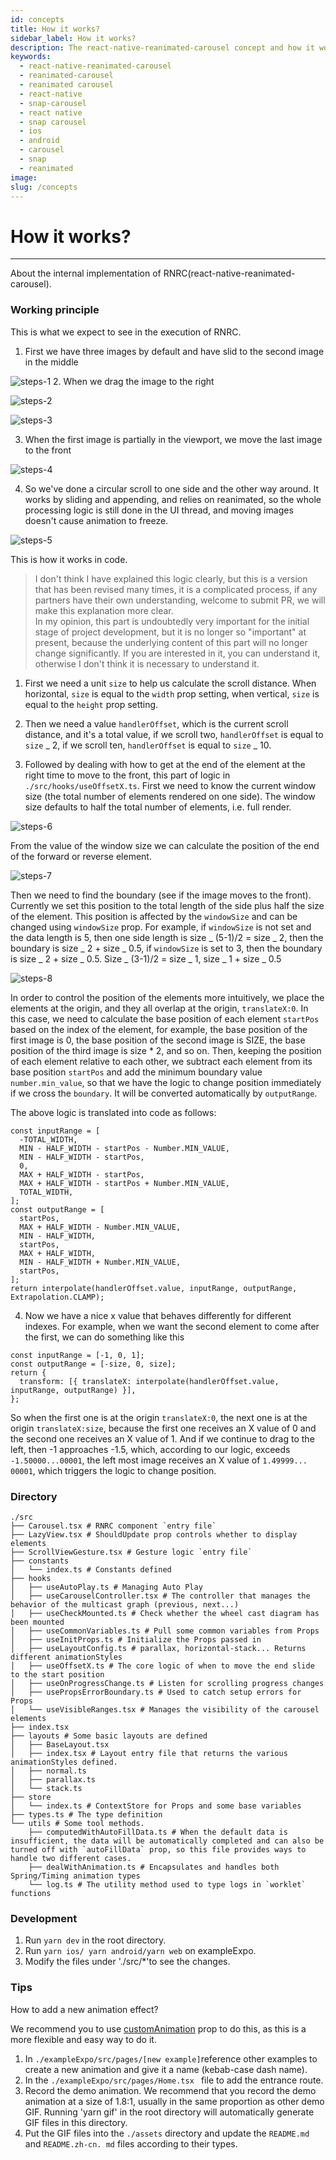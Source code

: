```yaml
---
id: concepts
title: How it works?
sidebar_label: How it works?
description: The react-native-reanimated-carousel concept and how it works.
keywords:
  - react-native-reanimated-carousel
  - reanimated-carousel
  - reanimated carousel
  - react-native
  - snap-carousel
  - react native
  - snap carousel
  - ios
  - android
  - carousel
  - snap
  - reanimated
image:
slug: /concepts
---
```


# How it works?

---

About the internal implementation of RNRC(react-native-reanimated-carousel).

### Working principle

This is what we expect to see in the execution of RNRC.

1. First we have three images by default and have slid to the second image in the middle

![steps-1](/steps-1.png) 2. When we drag the image to the right

![steps-2](/steps-2.png)

![steps-3](/steps-3.png)

3. When the first image is partially in the viewport, we move the last image to the front

![steps-4](/steps-4.png)

4. So we've done a circular scroll to one side and the other way around. It works by sliding and appending, and relies
   on reanimated, so the whole processing logic is still done in the UI thread, and moving images doesn't cause
   animation to freeze.

![steps-5](/steps-5.png)

This is how it works in code.

> I don't think I have explained this logic clearly, but this is a version that has been revised many times, it is a
> complicated process, if any partners have their own understanding, welcome to submit PR, we will make this explanation
> more clear.  
> In my opinion, this part is undoubtedly very important for the initial stage of project development, but it is no
> longer so "important" at present, because the underlying content of this part will no longer change significantly. If
> you are interested in it, you can understand it, otherwise I don't think it is necessary to understand it.

1. First we need a unit `size` to help us calculate the scroll distance. When horizontal, `size` is equal to the `width`
   prop setting, when vertical, `size` is equal to the `height` prop setting.

2. Then we need a value `handlerOffset`, which is the current scroll distance, and it's a total value, if we scroll two,
   `handlerOffset` is equal to `size` _ 2, if we scroll ten, `handlerOffset` is equal to `size` _ 10.

3. Followed by dealing with how to get at the end of the element at the right time to move to the front, this part of
   logic in `./src/hooks/useOffsetX.ts`. First we need to know the current window size (the total number of elements
   rendered on one side). The window size defaults to half the total number of elements, i.e. full render.

![steps-6](/steps-6.png)

From the value of the window size we can calculate the position of the end of the forward or reverse element.

![steps-7](/steps-7.png)

Then we need to find the boundary (see if the image moves to the front). Currently we set this position to the total
length of the side plus half the size of the element. This position is affected by the `windowSize` and can be changed
using `windowSize` prop. For example, if `windowSize` is not set and the data length is 5, then one side length is size
_ (5-1)/2 = size _ 2, then the boundary is size _ 2 + size _ 0.5, if `windowSize` is set to 3, then the boundary is size
_ 2 + size _ 0.5. Size _ (3-1)/2 = size _ 1, size _ 1 + size _ 0.5

![steps-8](/steps-8.png)

In order to control the position of the elements more intuitively, we place the elements at the origin, and they all
overlap at the origin, `translateX:0`. In this case, we need to calculate the base position of each element `startPos`
based on the index of the element, for example, the base position of the first image is 0, the base position of the
second image is SIZE, the base position of the third image is size \* 2, and so on. Then, keeping the position of each
element relative to each other, we subtract each element from its base position `startPos` and add the minimum boundary
value `number.min_value`, so that we have the logic to change position immediately if we cross the `boundary`. It will
be converted automatically by `outputRange`.

The above logic is translated into code as follows:

```tsx
const inputRange = [
  -TOTAL_WIDTH,
  MIN - HALF_WIDTH - startPos - Number.MIN_VALUE,
  MIN - HALF_WIDTH - startPos,
  0,
  MAX + HALF_WIDTH - startPos,
  MAX + HALF_WIDTH - startPos + Number.MIN_VALUE,
  TOTAL_WIDTH,
];
const outputRange = [
  startPos,
  MAX + HALF_WIDTH - Number.MIN_VALUE,
  MIN - HALF_WIDTH,
  startPos,
  MAX + HALF_WIDTH,
  MIN - HALF_WIDTH + Number.MIN_VALUE,
  startPos,
];
return interpolate(handlerOffset.value, inputRange, outputRange, Extrapolation.CLAMP);
```

4. Now we have a nice x value that behaves differently for different indexes. For example, when we want the second
   element to come after the first, we can do something like this

```tsx
const inputRange = [-1, 0, 1];
const outputRange = [-size, 0, size];
return {
  transform: [{ translateX: interpolate(handlerOffset.value, inputRange, outputRange) }],
};
```

So when the first one is at the origin `translateX:0`, the next one is at the origin `translateX:size`, because the
first one receives an X value of 0 and the second one receives an X value of 1. And if we continue to drag to the left,
then -1 approaches -1.5, which, according to our logic, exceeds `-1.50000...00001`, the left most image receives an X
value of `1.49999... 00001`, which triggers the logic to change position.

### Directory

```
./src
├── Carousel.tsx # RNRC component `entry file`
├── LazyView.tsx # ShouldUpdate prop controls whether to display elements
├── ScrollViewGesture.tsx # Gesture logic `entry file`
├── constants
│   └── index.ts # Constants defined
├── hooks
│   ├── useAutoPlay.ts # Managing Auto Play
│   ├── useCarouselController.tsx # The controller that manages the behavior of the multicast graph (previous, next...)
│   ├── useCheckMounted.ts # Check whether the wheel cast diagram has been mounted
│   ├── useCommonVariables.ts # Pull some common variables from Props
│   ├── useInitProps.ts # Initialize the Props passed in
│   ├── useLayoutConfig.ts # parallax, horizontal-stack... Returns different animationStyles
│   ├── useOffsetX.ts # The core logic of when to move the end slide to the start position
│   ├── useOnProgressChange.ts # Listen for scrolling progress changes
│   ├── usePropsErrorBoundary.ts # Used to catch setup errors for Props
│   └── useVisibleRanges.tsx # Manages the visibility of the carousel elements
├── index.tsx
├── layouts # Some basic layouts are defined
│   ├── BaseLayout.tsx
│   ├── index.tsx # Layout entry file that returns the various animationStyles defined.
│   ├── normal.ts
│   ├── parallax.ts
│   └── stack.ts
├── store
│   └── index.ts # ContextStore for Props and some base variables
├── types.ts # The type definition
└── utils # Some tool methods.
    ├── computedWithAutoFillData.ts # When the default data is insufficient, the data will be automatically completed and can also be turned off with `autoFillData` prop, so this file provides ways to handle two different cases.
    ├── dealWithAnimation.ts # Encapsulates and handles both Spring/Timing animation types
    └── log.ts # The utility method used to type logs in `worklet` functions
```

### Development

1. Run `yarn dev` in the root directory.
2. Run `yarn ios/ yarn android/yarn web` on exampleExpo.
3. Modify the files under './src/\*'to see the changes.

### Tips

How to add a new animation effect?

We recommend you to use [customAnimation](/custom-animations.md) prop to do this, as this is a more flexible and easy
way to do it.

1. In `./exampleExpo/src/pages/[new example]`reference other examples to create a new animation and give it a name
   (kebab-case dash name).
2. In the `./exampleExpo/src/pages/Home.tsx ` file to add the entrance route.
3. Record the demo animation. We recommend that you record the demo animation at a size of 1.8:1, usually in the same
   proportion as other demo GIF. Running 'yarn gif' in the root directory will automatically generate GIF files in this
   directory.
4. Put the GIF files into the `./assets` directory and update the `README.md` and `README.zh-cn. md` files according to
   their types.
